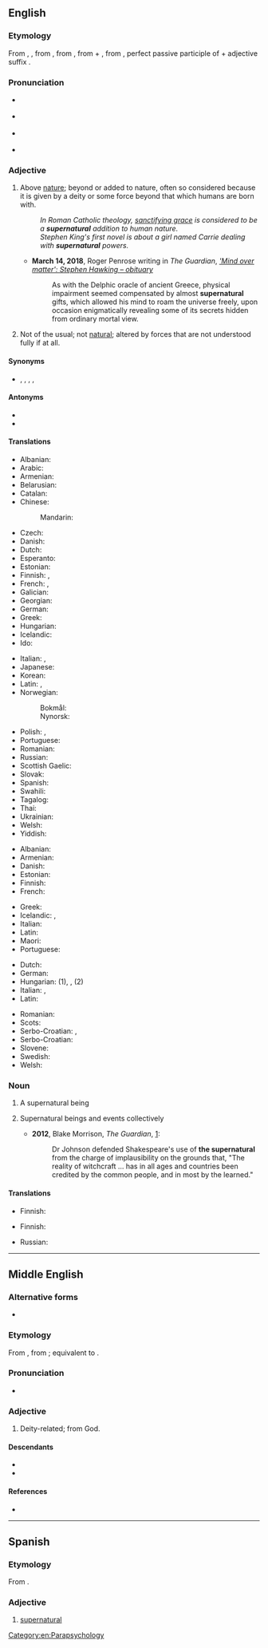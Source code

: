 ==English==
{{wikipedia}}

===Etymology===
From {{inh|en|enm|supernatural}}, {{m|enm|supernatural}}, from {{der|en|frm|supernaturel}}, from {{der|en|la|supernātūrālis}}, from {{m|la|super||above}} + {{m|la|nātūra||nature; that which we are born with}}, from {{m|la|nātus||born}}, perfect passive participle of {{m|la|nāscī||to be born}} + adjective suffix {{m|la|-ālis}}.

===Pronunciation===
* {{a|UK}} {{IPA|en|/ˌs(j)uːpəˈnatʃ(ə)ɹəl/}}
* {{a|GA}} {{IPA|en|/ˌs(j)uːpɚˈnætʃɚəl/|/ˌs(j)uːpɚˈnætʃɹəl/}}
* {{a|NZ}} {{IPA|en|/ˌs(j)ʉːpɘˈnɛtʃɹɯ(l)/}}
* {{audio|en|en-us-supernatural.ogg|Audio (US)}}

===Adjective===
{{en-adj}}

# Above [[nature]]; beyond or added to nature, often so considered because it is given by a deity or some force beyond that which humans are born with.
#: ''In Roman Catholic theology, [[w:sanctifying grace|sanctifying grace]] is considered to be a '''supernatural''' addition to human nature.''
#: ''Stephen King's first novel is about a girl named Carrie dealing with '''supernatural''' powers.''
#* '''March 14, 2018''', Roger Penrose writing in ''The Guardian'', ''[https://www.theguardian.com/science/2018/mar/14/stephen-hawking-obituary 'Mind over matter': Stephen Hawking – obituary]''
#*: As with the Delphic oracle of ancient Greece, physical impairment seemed compensated by almost '''supernatural''' gifts, which allowed his mind to roam the universe freely, upon occasion enigmatically revealing some of its secrets hidden from ordinary mortal view.
# Not of the usual; not [[natural]]; altered by forces that are not understood fully if at all.
#: {{ux|en|The house is haunted by '''supernatural''' forces.}}

====Synonyms====
* {{l|en|extraordinary}}, {{l|en|paranormal}}, {{l|en|preternatural}}, {{l|en|supranatural}}, {{l|en|unnatural}}

====Antonyms====
* {{l|en|ordinary}}
* {{l|en|natural}}

====Translations====
{{trans-top|above nature}}
* Albanian: {{t+|sq|mbinatyrshëm}}
* Arabic: {{t|ar|خَارِق}}
* Armenian: {{t+|hy|գերբնական}}
* Belarusian: {{t|be|звышнатура́льны}}
* Catalan: {{t+|ca|sobrenatural}}
* Chinese:
*: Mandarin: {{t+|cmn|超自然|tr=chāozìrán}}
* Czech: {{t|cs|nadpřirozený}}
* Danish: {{t|da|overnaturlig}}
* Dutch: {{t+|nl|bovennatuurlijk}}
* Esperanto: {{t|eo|supernatura}}
* Estonian: {{t+|et|üleloomulik}}
* Finnish: {{t+|fi|yliluonnollinen}}, {{t+|fi|jumalallinen}}
* French: {{t+|fr|surnaturel}}, {{t+|fr|surnaturelle}}
* Galician: {{t|gl|sobrenatural}}
* Georgian: {{t|ka|ზებუნებრივი}}
* German: {{t+|de|übernatürlich}}
* Greek: {{t+|el|υπερφυσικός}}
* Hungarian: {{t+|hu|természetfeletti}}
* Icelandic: {{t|is|yfirnáttúrulegur}}
* Ido: {{t+|io|supernatura}}
{{trans-mid}}
* Italian: {{t+|it|soprannaturale}}, {{t|it|sovrannaturale}}
* Japanese: {{t|ja|[[超自然]][[の]]|tr=chōshizen no|sc=Jpan}}
* Korean: {{t|ko|초자연적인}}
* Latin: {{t+|la|divinus}}, {{t|la|extranaturalis}}
* Norwegian:
*: Bokmål: {{t+|nb|overnaturlig}}
*: Nynorsk: {{t|nn|overnaturleg}}
* Polish: {{t+|pl|nadnaturalny}}, {{t+|pl|nadprzyrodzony}}
* Portuguese: {{t+|pt|sobrenatural}}
* Romanian: {{t+|ro|supranatural}}
* Russian: {{t+|ru|сверхъесте́ственный}}
* Scottish Gaelic: {{t|gd|os-nàdarrach}}
* Slovak: {{t|sk|nadprirodzený}}
* Spanish: {{t+|es|sobrenatural}}
* Swahili: {{t|sw|[[-si-]] [[a|-a]] [[dunia]] [[hii]]}} {{q|literally, "not of this world"}}
* Tagalog: {{t|tl|higlikas}}
* Thai: {{t+|th|เหนือธรรมชาติ}}
* Ukrainian: {{t|uk|надприро́дний}}
* Welsh: {{t+|cy|goruwchnaturiol}}
* Yiddish: {{t|yi|איבערנאַטירלעך}}
{{trans-bottom}}

{{trans-top|not of the usual}}
* Albanian: {{t+|sq|mbinatyrshëm}}
* Armenian: {{t+|hy|գերբնական}}
* Danish: {{t|da|overnaturlig}}
* Estonian: {{t+|et|üleloomulik}}
* Finnish: {{t+|fi|yliluonnollinen}}
* French: {{t+|fr|surnaturel}}
{{trans-mid}}
* Greek: {{t+|el|υπερφυσικός|m}}
* Icelandic: {{t|is|yfirnáttúrulegur}}, {{t|is|yfirskilvitlegur}}
* Italian: {{t+|it|ultraterreno}}
* Latin: {{t+|la|divinus}}
* Maori: {{t|mi|whaiwhaiā}}
* Portuguese: {{t+|pt|sobrenatural}}
{{trans-bottom}}

{{checktrans-top}}
* Dutch: {{t+check|nl|bovennatuurlijk}}
* German: {{t+check|de|übernatürlich}}
* Hungarian: {{t+check|hu|természetfeletti}} (1), {{t+check|hu|különös}}, {{t+check|hu|rendkívüli}} (2)
* Italian: {{t+check|it|soprannaturale}}, {{t|it|sovrannaturale}}
* Latin: {{t-check|la|supernaturalis}}
{{trans-mid}}
* Romanian: {{t+check|ro|supranatural}}
* Scots: {{t-check|sco|supernaitural}}
* Serbo-Croatian: {{t+check|sh|natprírodan}}, {{t+check|sh|nadnárāvan}}
* Serbo-Croatian: {{t-check|sh|nadprirodan}}
* Slovene: {{t+check|sl|nadnaraven}}
* Swedish: {{t+check|sv|övernaturlig}}
* Welsh: {{t+check|cy|goruwchnaturiol}}
{{trans-bottom}}

===Noun===
{{en-noun}}

# {{lb|en|countable}} A supernatural being
# {{lb|en|uncountable}} Supernatural beings and events collectively {{qualifier|when used with definite article: "the supernatural"}}
#* '''2012''', Blake Morrison, ''The Guardian'', [http://www.guardian.co.uk/books/2012/jul/20/blake-morrison-under-the-witches-spell?INTCMP=SRCH]:
#*: Dr Johnson defended Shakespeare's use of '''the supernatural''' from the charge of implausibility on the grounds that, "The reality of witchcraft … has in all ages and countries been credited by the common people, and in most by the learned."

====Translations====
{{trans-top|being}}
* Finnish: {{t|fi|[[yliluonnollinen]] [[olento]]}}
{{trans-mid}}
{{trans-bottom}}

{{trans-top|beings and events collectively}}
* Finnish: {{t+|fi|yliluonnollinen}}
{{trans-mid}}
{{trans-bottom}}

{{checktrans-top}}
* Russian: {{t+check|ru|сверхъестественное}}
{{trans-mid}}
{{trans-bottom}}

[[Category:en:Parapsychology]]

----

==Middle English==

===Alternative forms===
* {{alter|enm|supernaturel}}

===Etymology===
From {{bor|enm|frm|supernaturel}}, from {{der|enm|la|supernātūrālis}}; equivalent to {{af|enm|super-|natural}}.

===Pronunciation===
* {{IPA|enm|/ˌsiu̯pərnaːˈtiu̯ral/|/ˌsiu̯pərnaːˈtiu̯rɛl/|/ˌsiu̯pərnaˈtiu̯ral/|/ˌsiu̯pərnaˈtiu̯rɛl/}}

===Adjective===
{{enm-adj}}

# {{lb|enm|Late ME|religion}} Deity-related; from God.

====Descendants====
* {{desc|en|supernatural}}
* {{desc|sco|supernatural}}

====References====
* {{R:MED Online|entry=supernā̆tūrāl |pos=adj |id=MED43788 |accessdate=2018-06-14}}

----

==Spanish==

===Etymology===
From {{der|es|la|supernātūrālis}}.

===Adjective===
{{es-adj}}

# [[#English|supernatural]]
#: {{syn|es|sobrenatural}}